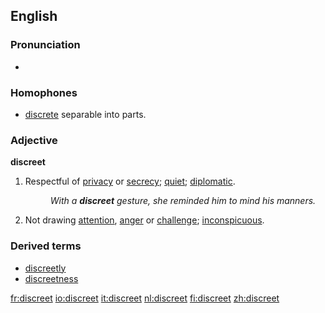 ==English==

===Pronunciation===
*{{audio|en-us-discreet.ogg|Audio (US)}}

===Homophones===
*[[discrete]] separable into parts.

===Adjective===
'''discreet'''
# Respectful of [[privacy]] or [[secrecy]]; [[quiet]]; [[diplomatic]]. 
#:''With a '''discreet''' gesture, she reminded him to mind his manners.''
# Not drawing [[attention]], [[anger]] or [[challenge]]; [[inconspicuous]].

===Derived terms===
*[[discreetly]]
*[[discreetness]]

[[fr:discreet]]
[[io:discreet]]
[[it:discreet]]
[[nl:discreet]]
[[fi:discreet]]
[[zh:discreet]]